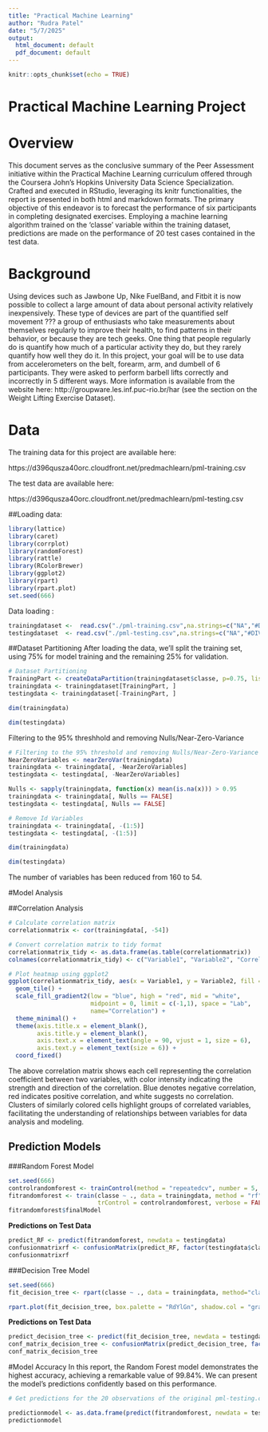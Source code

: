 ```yaml
---
title: "Practical Machine Learning"
author: "Rudra Patel"
date: "5/7/2025"
output:
  html_document: default
  pdf_document: default
---
```


```r
knitr::opts_chunk$set(echo = TRUE)
```

# Practical Machine Learning Project

# Overview

This document serves as the conclusive summary of the Peer Assessment initiative within the Practical Machine Learning curriculum offered through the Coursera John’s Hopkins University Data Science Specialization. Crafted and executed in RStudio, leveraging its knitr functionalities, the report is presented in both html and markdown formats. The primary objective of this endeavor is to forecast the performance of six participants in completing designated exercises. Employing a machine learning algorithm trained on the ‘classe’ variable within the training dataset, predictions are made on the performance of 20 test cases contained in the test data.


# Background

Using devices such as Jawbone Up, Nike FuelBand, and Fitbit it is now possible to collect a large amount of data about personal activity relatively inexpensively. These type of devices are part of the quantified self movement ??? a group of enthusiasts who take measurements about themselves regularly to improve their health, to find patterns in their behavior, or because they are tech geeks. One thing that people regularly do is quantify how much of a particular activity they do, but they rarely quantify how well they do it. In this project, your goal will be to use data from accelerometers on the belt, forearm, arm, and dumbell of 6 participants. They were asked to perform barbell lifts correctly and incorrectly in 5 different ways. More information is available from the website here: http://groupware.les.inf.puc-rio.br/har (see the section on the Weight Lifting Exercise Dataset).

# Data

The training data for this project are available here:

https://d396qusza40orc.cloudfront.net/predmachlearn/pml-training.csv

The test data are available here:

https://d396qusza40orc.cloudfront.net/predmachlearn/pml-testing.csv

##Loading data:

```r

library(lattice)
library(caret)
library(corrplot)
library(randomForest)
library(rattle)
library(RColorBrewer)
library(ggplot2)
library(rpart)
library(rpart.plot)
set.seed(666)

```
Data loading :
```r

trainingdataset <-  read.csv("./pml-training.csv",na.strings=c("NA","#DIV/0!",""))
testingdataset  <- read.csv("./pml-testing.csv",na.strings=c("NA","#DIV/0!",""))

```



##Dataset Partitioning
After loading the data, we’ll split the training set, using 75% for model training and the remaining 25% for validation.

```r
# Dataset Partitioning
TrainingPart <- createDataPartition(trainingdataset$classe, p=0.75, list=FALSE)
trainingdata <- trainingdataset[TrainingPart, ]
testingdata <- trainingdataset[-TrainingPart, ]
```
```r
dim(trainingdata)
```
```r
dim(testingdata)
```

Filtering to the 95% threshhold and removing Nulls/Near-Zero-Variance

```r
# Filtering to the 95% threshold and removing Nulls/Near-Zero-Variance
NearZeroVariables <- nearZeroVar(trainingdata)
trainingdata <- trainingdata[, -NearZeroVariables]
testingdata <- testingdata[, -NearZeroVariables]

Nulls <- sapply(trainingdata, function(x) mean(is.na(x))) > 0.95
trainingdata <- trainingdata[, Nulls == FALSE]
testingdata <- testingdata[, Nulls == FALSE]

# Remove Id Variables
trainingdata <- trainingdata[, -(1:5)]
testingdata <- testingdata[, -(1:5)]
```

```r
dim(trainingdata)
```

```r
dim(testingdata)
```

The number of variables has been reduced from 160 to 54. 

#Model Analysis

##Correlation Analysis

```r
# Calculate correlation matrix
correlationmatrix <- cor(trainingdata[, -54])

# Convert correlation matrix to tidy format
correlationmatrix_tidy <- as.data.frame(as.table(correlationmatrix))
colnames(correlationmatrix_tidy) <- c("Variable1", "Variable2", "Correlation")

# Plot heatmap using ggplot2
ggplot(correlationmatrix_tidy, aes(x = Variable1, y = Variable2, fill = Correlation)) +
  geom_tile() +
  scale_fill_gradient2(low = "blue", high = "red", mid = "white", 
                       midpoint = 0, limit = c(-1,1), space = "Lab", 
                       name="Correlation") +
  theme_minimal() +
  theme(axis.title.x = element_blank(), 
        axis.title.y = element_blank(),  
        axis.text.x = element_text(angle = 90, vjust = 1, size = 6),  
        axis.text.y = element_text(size = 6)) +  
  coord_fixed()
```

The above correlation matrix shows each cell representing the correlation coefficient between two variables, with color intensity indicating the strength and direction of the correlation. Blue denotes negative correlation, red indicates positive correlation, and white suggests no correlation. Clusters of similarly colored cells highlight groups of correlated variables, facilitating the understanding of relationships between variables for data analysis and modeling.

## Prediction Models

###Random Forest Model
```r
set.seed(666)
controlrandomforest <- trainControl(method = "repeatedcv", number = 5, repeats = 2)
fitrandomforest <- train(classe ~ ., data = trainingdata, method = "rf",
                         trControl = controlrandomforest, verbose = FALSE)
fitrandomforest$finalModel
```

**Predictions on Test Data**
```r
predict_RF <- predict(fitrandomforest, newdata = testingdata)
confusionmatrixrf <- confusionMatrix(predict_RF, factor(testingdata$classe))
confusionmatrixrf
```

###Decision Tree Model
```r
set.seed(666)
fit_decision_tree <- rpart(classe ~ ., data = trainingdata, method="class")

rpart.plot(fit_decision_tree, box.palette = "RdYlGn", shadow.col = "gray")
```
**Predictions on Test Data**
```r
predict_decision_tree <- predict(fit_decision_tree, newdata = testingdata, type="class")
conf_matrix_decision_tree <- confusionMatrix(predict_decision_tree, factor(testingdata$classe))
conf_matrix_decision_tree
```

#Model Accuracy
In this report, the Random Forest model demonstrates the highest accuracy, achieving a remarkable value of 99.84%. We can present the model’s predictions confidently based on this performance.

```r
# Get predictions for the 20 observations of the original pml-testing.csv

predictionmodel <- as.data.frame(predict(fitrandomforest, newdata = testingdataset))
predictionmodel
```



















